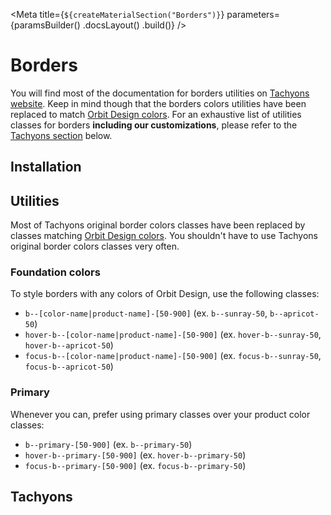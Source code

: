
<Meta
    title={`${createMaterialSection("Borders")}`}
    parameters={paramsBuilder()
        .docsLayout(<MaterialsLayout sourcePath="/packages/tachyons/src" />)
        .build()}
/>

# Borders

You will find most of the documentation for borders utilities on [Tachyons website](http://tachyons.io/docs/themes/borders/). Keep in mind though that the borders colors utilities have been replaced to match [Orbit Design colors](?path=/docs/materials-colors--page). For an exhaustive list of utilities classes for borders **including our customizations**, please refer to the [Tachyons section](#tachyons) below.

## Installation

<Installation />

## Utilities

Most of Tachyons original border colors classes have been replaced by classes matching [Orbit Design colors](?path=/docs/materials-colors--page). You shouldn't have to use Tachyons original border colors classes very often.

### Foundation colors

To style borders with any colors of Orbit Design, use the following classes:

- `b--[color-name|product-name]-[50-900]` (ex. `b--sunray-50`, `b--apricot-50`)
- `hover-b--[color-name|product-name]-[50-900]` (ex. `hover-b--sunray-50`, `hover-b--apricot-50`)
- `focus-b--[color-name|product-name]-[50-900]` (ex. `focus-b--sunray-50`, `focus-b--apricot-50`)

### Primary

Whenever you can, prefer using primary classes over your product color classes:

- `b--primary-[50-900]` (ex. `b--primary-50`)
- `hover-b--primary-[50-900]` (ex. `hover-b--primary-50`)
- `focus-b--primary-[50-900]` (ex. `focus-b--primary-50`)

## Tachyons

<TachyonsFile relativeFilePath="/borders.css" />


